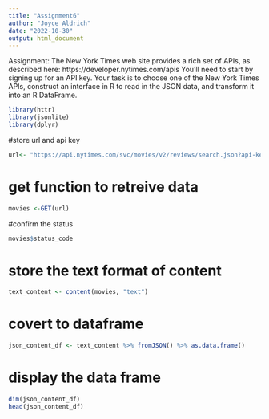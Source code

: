```yaml
---
title: "Assignment6"
author: "Joyce Aldrich"
date: "2022-10-30"
output: html_document
---
```


Assignment: 
The New York Times web site provides a rich set of APIs, as described here: https://developer.nytimes.com/apis
You’ll need to start by signing up for an API key.
Your task is to choose one of the New York Times APIs, construct an interface in R to read in the JSON data, and
transform it into an R DataFrame.

```r
library(httr)
library(jsonlite)
library(dplyr)
```

#store url and api key
```r
url<- "https://api.nytimes.com/svc/movies/v2/reviews/search.json?api-key=HuVC3AH85KUOLicBXhObdKaPA1P6jWzI"
```
# get function to retreive data 
```r
movies <-GET(url)
```
#confirm the status
```r
movies$status_code
```
# store the text format of content
```r
text_content <- content(movies, "text")
```

# covert to dataframe
```r
json_content_df <- text_content %>% fromJSON() %>% as.data.frame()
```

# display the data frame 
```r
dim(json_content_df)
head(json_content_df)
```



